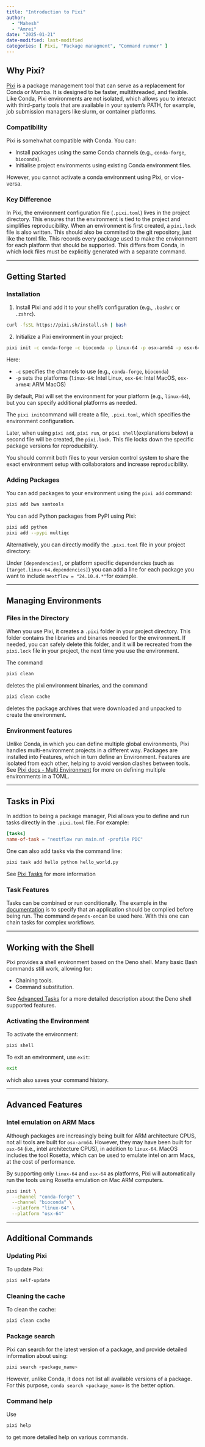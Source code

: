 ```yaml
---
title: "Introduction to Pixi"
author:
  - "Mahesh"
  - "Amrei"
date: "2025-01-21"
date-modified: last-modified
categories: [ Pixi, "Package managment", "Command runner" ]
---
```


## Why Pixi?

[Pixi](https://pixi.sh/) is a package management tool that can serve as a replacement for Conda or
Mamba. It is designed to be faster, multithreaded, and flexible. Like Conda, Pixi environments are
not isolated, which allows you to interact with third-party tools that are available in your
system's PATH, for example, job submission managers like slurm, or container platforms.

### Compatibility

Pixi is somehwhat compatible with Conda. You can:

- Install packages using the same Conda channels (e.g., `conda-forge`, `bioconda`).
- Initialise project environments using existing Conda environment files.

However, you cannot activate a conda environment using Pixi, or vice-versa.

### Key Difference

In Pixi, the environment configuration file (`.pixi.toml`) lives in the project directory.
This ensures that the environment is tied to the project and simplifies reproducibility.
When an environment is first created, a `pixi.lock` file is also written. This should also
be commited to the git repository, just like the toml file. This records every package used
to make the environment for each platform that should be supported. This differs from Conda,
in which lock files must be explicitly generated with a separate command.

---

## Getting Started

### Installation

1. Install Pixi and add it to your shell's configuration (e.g., `.bashrc` or `.zshrc`).

```.bash
curl -fsSL https://pixi.sh/install.sh | bash
```

2. Initialize a Pixi environment in your project:

```.bash
pixi init -c conda-forge -c bioconda -p linux-64 -p osx-arm64 -p osx-64
```

Here:

- `-c` specifies the channels to use (e.g., `conda-forge`, `bioconda`)
- `-p` sets the platforms (`linux-64`: Intel Linux, `osx-64`: Intel MacOS, `osx-arm64`: ARM MacOS)

By default, Pixi will set the environment for your platform (e.g., `linux-64`), but you can specify
additional platforms as needed.

The `pixi init`command will create a file, `.pixi.toml`, which specifies the environment configuration.

Later, when using `pixi add`, `pixi run`, or `pixi shell`(explanations below) a second file will be created, the `pixi.lock`. This file locks down the specific package versions for reproducibility. 

You should commit both files to your version control system to share the exact environment setup
with collaborators and increase reproducibility.

### Adding Packages

You can add packages to your environment using the `pixi add` command:

```.bash
pixi add bwa samtools
```

You can add Python packages from PyPI using Pixi:

```.bash
pixi add python
pixi add --pypi multiqc
```

Alternatively, you can directly modify the `.pixi.toml` file in your project directory:

Under `[dependencies]`, or platform specific dependencies (such as `[target.linux-64.dependencies]`)
you can add a line for each package you want to include `nextflow = "24.10.4.*"`for example.

---

## Managing Environments

### Files in the Directory

When you use Pixi, it creates a `.pixi` folder in your project directory. This folder contains the
libraries and binaries needed for the environment. If needed, you can safely delete this folder, and
it will be recreated from the `pixi.lock` file in your project, the next time you use the environment.

The command
```.bash
pixi clean
```
deletes the pixi environment binaries, and the command
```.bash
pixi clean cache
```
deletes the package archives that were downloaded and unpacked to create the environment.

### Environment features

Unlike Conda, in which you can define multiple global environments, Pixi handles multi-environment
projects in a different way. Packages are installed into Features, which in turn define an
Environment. Features are isolated from each other, helping to avoid version clashes between tools.
See [Pixi docs - Multi Environment](https://pixi.sh/latest/features/multi_environment/)
for more on defining multiple environments in a TOML.

---

## Tasks in Pixi

In addtion to being a package manager,
Pixi allows you to define and run tasks directly in the `.pixi.toml` file. For example:

```.toml
[tasks]
name-of-task = "nextflow run main.nf -profile PDC"
```

One can also add tasks via the command line:

```.bash
pixi task add hello python hello_world.py
```

See [Pixi Tasks](https://pixi.sh/latest/features/advanced_tasks/) for more information

### Task Features

Tasks can be combined or run conditionally. The example in the [documentation](https://pixi.sh/latest/features/advanced_tasks/)
is to specify that an application should be complied before being run. The command `depends-on`can
be used here. With this one can chain tasks for complex workflows.

---

## Working with the Shell

Pixi provides a shell environment based on the Deno shell. Many basic Bash commands still work, allowing for:

- Chaining tools.
- Command substitution.

See [Advanced Tasks](https://pixi.sh/latest/features/advanced_tasks/#our-task-runner-deno_task_shell) for a
more detailed description about the Deno shell supported features.

### Activating the Environment

To activate the environment:

```.bash
pixi shell
```

To exit an environment, use `exit`:

```.bash
exit
```

which also saves your command history.

---

## Advanced Features


### Intel emulation on ARM Macs

Although packages are increasingly being built for ARM architecture CPUS, not all tools are built for `osx-arm64`. However, they may have been built for `osx-64` (i.e., intel architecture CPUS), in addition to `linux-64`. MacOS includes the tool Rosetta, which can be used to emulate intel on arm Macs, at the cost of performance.

By supporting only `linux-64` and `osx-64` as platforms, Pixi will automatically run the tools using Rosetta emulation on Mac ARM computers.

```bash
pixi init \
  --channel "conda-forge" \
  --channel "bioconda" \
  --platform "linux-64" \
  --platform "osx-64"
```

---

## Additional Commands

### Updating Pixi

To update Pixi:

```.bash
pixi self-update
```

### Cleaning the cache

To clean the cache:

```.bash
pixi clean cache
```

### Package search

Pixi can search for the latest version of a package, and provide detailed information
about using:

```.bash
pixi search <package_name>
```

However, unlike Conda, it does not list all available versions of a package. For this purpose,
`conda search <package_name>` is the better option.

### Command help

Use

```.bash
pixi help
```

to get more detailed help on various commands.
